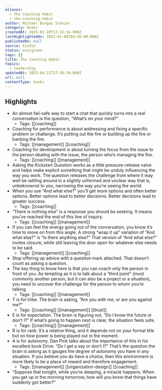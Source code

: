 ```yaml
---
aliases:
  - The Coaching Habit
  - the-coaching-habit
author: Michael Bungay Stanier
category: books
createdAt: 2025-01-19T13:32:34.000Z
lastHighlightedOn: 2022-01-04T04:56:00.000Z
publishedOn: null
source: kindle
status: evergreen
tags: []
title: The Coaching Habit
topics:
  - leadership
updatedAt: 2025-04-21T17:30:39.000Z
url: null
contentType: books
---
```

## Highlights

- An almost fail-safe way to start a chat that quickly turns into a real conversation is the question, “What’s on your mind?”
  - Tags: [[coaching]]
- Coaching for performance is about addressing and fixing a specific problem or challenge. It’s putting out the fire or building up the fire or banking the fire.
  - Tags: [[management]] [[coaching]]
- Coaching for development is about turning the focus from the issue to the person dealing with the issue, the person who’s managing the fire.
  - Tags: [[coaching]] [[management]]
- Asking the Kickstart Question works as a little pressure-release valve and helps make explicit something that might be unduly influencing the way you work. The question releases the challenge from where it may well be rattling around in a slightly unformed and unclear way that is, unbeknownst to you, narrowing the way you’re seeing the world.
- When you use “And what else?” you’ll get more options and often better options. Better options lead to better decisions. Better decisions lead to greater success.
  - Tags: [[coaching]]
- “There is nothing else” is a response you should be seeking. It means you’ve reached the end of this line of inquiry.
  - Tags: [[coaching]] [[management]]
- If you can feel the energy going out of the conversation, you know it’s time to move on from this angle. A strong “wrap it up” variation of “And what else?” is “Is there anything else?” That version of “And what else?” invites closure, while still leaving the door open for whatever else needs to be said.
  - Tags: [[management]] [[coaching]]
- Stop offering up advice with a question mark attached. That doesn’t count as asking a question.
- The key thing to know here is that you can coach only the person in front of you. As tempting as it is to talk about a “third point” (most commonly another person, but it can also be a project or a situation), you need to uncover the challenge for the person to whom you’re talking.
  - Tags: [[coaching]] [[management]]
- T is for tribe. The brain is asking, “Are you with me, or are you against me?”
  - Tags: [[coaching]] [[management]] [[trust]]
- E is for expectation. The brain is figuring out, “Do I know the future or don’t I?” If what’s going to happen next is clear, the situation feels safe.
  - Tags: [[coaching]] [[management]]
- R is for rank. It’s a relative thing, and it depends not on your formal title but on how power is being played out in the moment.
- A is for autonomy. Dan Pink talks about the importance of this in his excellent book Drive. “Do I get a say or don’t I?” That’s the question the brain is asking as it gauges the degree of autonomy you have in any situation. If you believe you do have a choice, then this environment is more likely to be a place of reward and therefore engagement.
  - Tags: [[management]] [[organization-design]] [[coaching]]
- “Suppose that tonight, while you’re sleeping, a miracle happens. When you get up in the morning tomorrow, how will you know that things have suddenly got better?”
